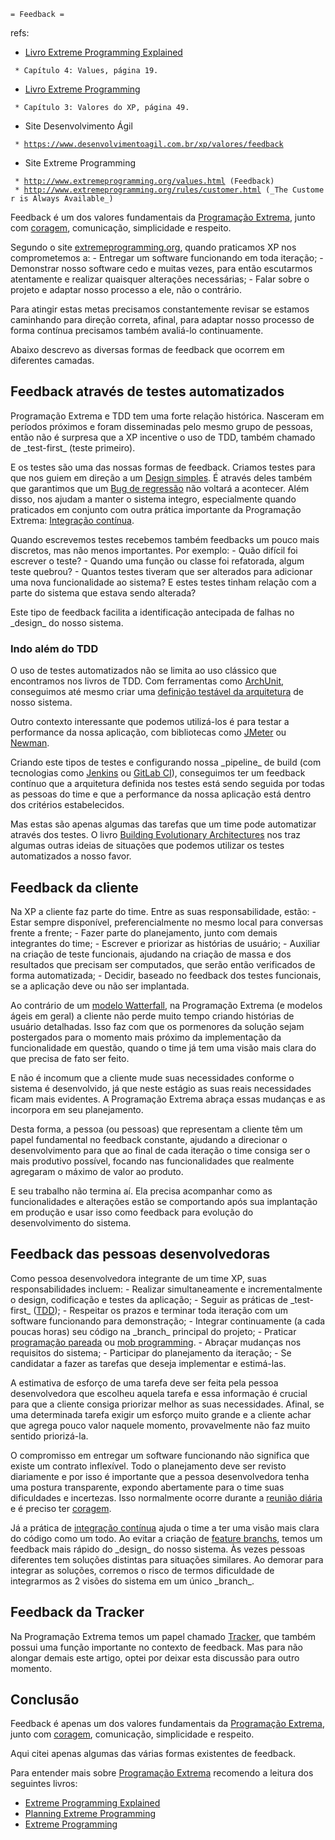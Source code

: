  = Feedback =

refs: 
* [[Livro Extreme Programming Explained]]
  * Capítulo 4: Values, página 19. 
* [[Livro Extreme Programming]]
  * Capítulo 3: Valores do XP, página 49.
* Site Desenvolvimento Ágil
  * https://www.desenvolvimentoagil.com.br/xp/valores/feedback
* Site Extreme Programming
  * http://www.extremeprogramming.org/values.html (Feedback)
  * http://www.extremeprogramming.org/rules/customer.html (_The Customer is Always Available_)

Feedback é um dos valores fundamentais da [[Programação Extrema]],
junto com [[Coragem|coragem]], comunicação, simplicidade e respeito.

Segundo o site [[http://www.extremeprogramming.org/values.html|extremeprogramming.org]], quando
praticamos XP nos comprometemos a:
- Entregar um software funcionando em toda iteração;
- Demonstrar nosso software cedo e muitas vezes, para então escutarmos atentamente e realizar quaisquer alterações necessárias;
- Falar sobre o projeto e adaptar nosso processo a ele, não o contrário.

Para atingir estas metas precisamos constantemente revisar se estamos
caminhando para direção correta, afinal, para adaptar
nosso processo de forma contínua precisamos também avaliá-lo continuamente.

Abaixo descrevo as diversas formas de feedback que ocorrem em diferentes camadas.

== Feedback através de testes automatizados ==

Programação Extrema e TDD tem uma forte relação histórica. Nasceram em
períodos próximos e foram disseminadas pelo mesmo grupo de pessoas, então
não é surpresa que a XP incentive o uso de TDD, também chamado de 
_test-first_ (teste primeiro).

E os testes são uma das nossas formas de feedback. Criamos testes para
que nos guiem em direção a um [[Design simples]].
É através deles também que garantimos que um [[Bug de regressão]] não
voltará a acontecer. Além disso, nos ajudam a manter o sistema integro, 
especialmente quando praticados em conjunto com outra prática importante 
da Programação Extrema: [[Integração contínua]].

Quando escrevemos testes recebemos também feedbacks um pouco mais
discretos, mas não menos importantes. Por exemplo: 
- Quão difícil foi escrever o teste?
- Quando uma função ou classe foi refatorada, algum teste quebrou?
- Quantos testes tiveram que ser alterados para adicionar uma nova funcionalidade ao sistema? E estes testes tinham relação com a parte do sistema que estava sendo alterada?
 
Este tipo de feedback facilita a identificação antecipada de falhas no _design_ do
nosso sistema.

=== Indo além do TDD ===

O uso de testes automatizados não se limita ao uso clássico
que encontramos nos livros de TDD. Com ferramentas como [[https://www.archunit.org/|ArchUnit]],
conseguimos até mesmo criar uma 
[[Teste sua arquitetura de forma automatizada|definição testável da arquitetura]]
de nosso sistema.

Outro contexto interessante que podemos utilizá-los é para testar
a performance da nossa aplicação, com bibliotecas como [[https://jmeter.apache.org/|JMeter]] ou [[https://github.com/postmanlabs/newman|Newman]].

Criando este tipos de testes e configurando nossa _pipeline_ de build
(com tecnologias como [[https://www.jenkins.io/|Jenkins]] ou [[https://docs.gitlab.com/ee/ci/|GitLab CI]]),
conseguimos ter um feedback contínuo que a arquitetura definida nos 
testes está sendo seguida por todas as pessoas do time
e que a performance da nossa aplicação está dentro dos critérios
estabelecidos.

Mas estas são apenas algumas das tarefas que um time pode automatizar
através dos testes. O livro [[https://evolutionaryarchitecture.com|Building Evolutionary Architectures]]
nos traz algumas outras ideias de situações que podemos utilizar os
testes automatizados a nosso favor.

== Feedback da cliente ==

Na XP a cliente faz parte do time. Entre as suas responsabilidade, estão:
- Estar sempre disponível, preferencialmente no mesmo local para conversas frente a frente;
- Fazer parte do planejamento, junto com demais integrantes do time;
- Escrever e priorizar as histórias de usuário;
- Auxiliar na criação de teste funcionais, ajudando na criação de massa e dos resultados que precisam ser computados, que serão então verificados de forma automatizada;
- Decidir, baseado no feedback dos testes funcionais, se a aplicação deve ou não ser implantada.

Ao contrário de um [[https://en.wikipedia.org/wiki/Waterfall_model|modelo Watterfall]], na Programação Extrema
(e modelos ágeis em geral) a cliente não perde muito tempo criando
histórias de usuário detalhadas. Isso faz com que os pormenores da
solução sejam postergados para o momento mais próximo da
implementação da funcionalidade em questão, quando o time já tem
uma visão mais clara do que precisa de fato ser feito. 

E não é incomum que a cliente mude suas necessidades conforme o
sistema é desenvolvido, já que neste estágio as suas reais
necessidades ficam mais evidentes. A Programação Extrema abraça
essas mudanças e as incorpora em seu planejamento.

Desta forma, a pessoa (ou pessoas) que representam a cliente
têm um papel fundamental no feedback constante, ajudando
a direcionar o desenvolvimento para que ao final de cada iteração
o time consiga ser o mais produtivo possível, focando nas funcionalidades
que realmente agregaram o máximo de valor ao produto.

E seu trabalho não termina aí. Ela precisa acompanhar como as
funcionalidades e alterações estão se comportando após
sua implantação em produção e usar isso como feedback para evolução
do desenvolvimento do sistema.

== Feedback das pessoas desenvolvedoras ==

Como pessoa desenvolvedora integrante de um time XP, suas responsabilidades
incluem:
- Realizar simultaneamente e incrementalmente o design, codificação e testes da aplicação;
- Seguir as práticas de _test-first_ ([[TDD]]);
- Respeitar os prazos e terminar toda iteração com um software funcionando para demonstração;
- Integrar continuamente (a cada poucas horas) seu código na _branch_ principal do projeto;
- Praticar [[Programação pareada|programação pareada]] ou [[Mob programming|mob programming]].
- Abraçar mudanças nos requisitos do sistema;
- Participar do planejamento da iteração;
- Se candidatar a fazer as tarefas que deseja implementar e estimá-las.

A estimativa de esforço de uma tarefa deve ser feita pela
pessoa desenvolvedora que escolheu aquela tarefa e essa informação é crucial
para que a cliente consiga priorizar melhor as suas necessidades.
Afinal, se uma determinada tarefa exigir um esforço muito grande
e a cliente achar que agrega pouco valor naquele momento, provavelmente
não faz muito sentido priorizá-la.

O compromisso em entregar um software funcionando não significa que
existe um contrato inflexível. Todo o planejamento deve ser revisto
diariamente e por isso é importante que a pessoa desenvolvedora
tenha uma postura transparente, expondo abertamente para o time
suas dificuldades e incertezas. Isso normalmente ocorre durante
a [[Reunião diária|reunião diária]] e é preciso ter [[Coragem|coragem]].

Já a prática de [[Integração contínua|integração contínua]] ajuda o time
a ter uma visão mais clara do código como um todo. Ao
evitar a criação de [[Feature branchs|feature branchs]], temos um feedback
mais rápido do _design_ do nosso sistema. Às vezes pessoas
diferentes tem soluções distintas para situações similares.
Ao demorar para integrar as soluções, corremos o risco
de termos dificuldade de integrarmos as 2 visões do sistema em
um único _branch_. 

== Feedback da Tracker ==

Na Programação Extrema temos um papel chamado [[Tracker]], que também
possui uma função importante no contexto de feedback. Mas para
não alongar demais este artigo, optei por deixar esta discussão
para outro momento.

== Conclusão ==

Feedback é apenas um dos valores fundamentais da [[Programação Extrema]],
junto com [[Coragem|coragem]], comunicação, simplicidade e respeito.

Aqui citei apenas algumas das várias formas existentes de
feedback.

Para entender mais sobre [[Programação Extrema]] recomendo a leitura
dos seguintes livros:
* [[Livro Extreme Programming Explained|Extreme Programming Explained]]
* [[Livro Planning Extreme Programming|Planning Extreme Programming]]
* [[Livro Extreme Programming|Extreme Programming]]
